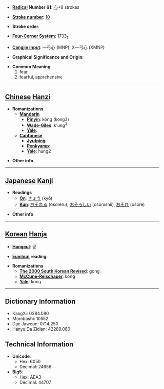 * '''[[Wiktionary:Chinese radical index| Radical]] Number 61''': [[Wiktionary:Chinese radical index 心|心]]+6 strokes

* '''[[Wiktionary:Chinese total strokes index|Stroke number]]''': [[Wiktionary:Chinese total strokes index 10|10]]

* '''Stroke order''': 

* '''[[Wiktionary:Chinese four corner index|Four-Corner System]]''': 1733<sub>1</sub>

* '''[[Wiktionary:Chinese Cangjie index|Cangjie input]]''': 一弓心 (MNP), X一弓心 (XMNP)

* '''Graphical Significance and Origin''': 

* '''Common Meaning'''
*#fear
*# fearful, apprehensive


----

== [[Chinese]] [[Hanzi]] ==

* '''Romanizations'''
** '''[[Mandarin]]'''
*** '''[[Pinyin]]''': kǒng (kong3)
*** '''[[Wade-Giles]]''': k'ung<sup>3</sup>
*** '''[[Yale]]''': 
** '''[[Cantonese]]'''
*** '''[[Jyutping]]''':
*** '''[[Penkyamp]]''': 
*** '''[[Yale]]''': hung2

* '''Other info''': 

----

== [[Japanese]] [[Kanji]] ==

* '''Readings'''
** '''[[On]]''': [[きょう]] (kyō)
** '''[[Kun]]''': [[おそれる]] (osoreru), [[おそろしい]] (osoroshii), [[おそれ]] (osore)

* '''Other info''':  

----

== [[Korean]] [[Hanja]] ==

* '''[[Hangeul]]''': 공

* '''[[Eumhun]] reading''': 

* '''Romanizations'''
** '''[[The 2000 South Korean Revised Romanization|The 2000 South Korean Revised]]''': gong
** '''[[McCune-Reischauer]]''': kong
** '''[[Yale]]''': kong

----

== Dictionary Information ==

* KangXi: 0384.080
* Morobashi: 10552
* Dae Jaweon: 0714.250
* Hanyu Da Zidian: 42289.080

== Technical Information ==

* '''Unicode''':
** Hex: 6050
** Decimal: 24656
* '''Big5''':
** Hex: AEA3
** Decimal: 44707